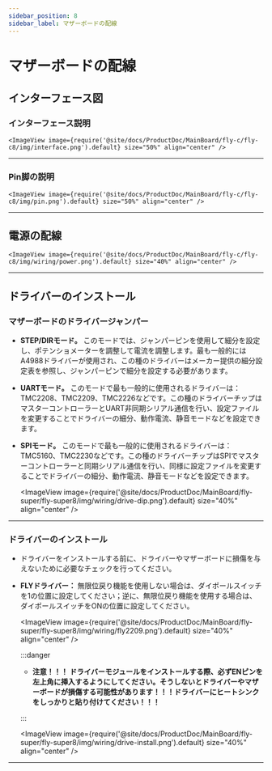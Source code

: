 ```yaml
---
sidebar_position: 8
sidebar_label: マザーボードの配線
---
```


# マザーボードの配線

## インターフェース図

### インターフェース説明

    <ImageView image={require('@site/docs/ProductDoc/MainBoard/fly-c/fly-c8/img/interface.png').default} size="50%" align="center" />

----

### Pin脚の説明

    <ImageView image={require('@site/docs/ProductDoc/MainBoard/fly-c/fly-c8/img/pin.png').default} size="50%" align="center" />

---

## 電源の配線

    <ImageView image={require('@site/docs/ProductDoc/MainBoard/fly-c/fly-c8/img/wiring/power.png').default} size="40%" align="center" />

----

## ドライバーのインストール

### マザーボードのドライバージャンパー

* **STEP/DIRモード。** このモードでは、ジャンパーピンを使用して細分を設定し、ポテンショメーターを調整して電流を調整します。最も一般的にはA4988ドライバーが使用され、この種のドライバーはメーカー提供の細分設定表を参照し、ジャンパーピンで細分を設定する必要があります。
* **UARTモード。** このモードで最も一般的に使用されるドライバーは：TMC2208、TMC2209、TMC2226などです。この種のドライバーチップはマスターコントローラーとUART非同期シリアル通信を行い、設定ファイルを変更することでドライバーの細分、動作電流、静音モードなどを設定できます。
* **SPIモード。** このモードで最も一般的に使用されるドライバーは：TMC5160、TMC2230などです。この種のドライバーチップはSPIでマスターコントローラーと同期シリアル通信を行い、同様に設定ファイルを変更することでドライバーの細分、動作電流、静音モードなどを設定できます。

    <ImageView image={require('@site/docs/ProductDoc/MainBoard/fly-super/fly-super8/img/wiring/drive-dip.png').default} size="40%" align="center" />

----

### ドライバーのインストール

* ドライバーをインストールする前に、ドライバーやマザーボードに損傷を与えないために必要なチェックを行ってください。
* **FLYドライバー：** 無限位戻り機能を使用しない場合は、ダイポールスイッチを1の位置に設定してください；逆に、無限位戻り機能を使用する場合は、ダイポールスイッチをONの位置に設定してください。

    <ImageView image={require('@site/docs/ProductDoc/MainBoard/fly-super/fly-super8/img/wiring/fly2209.png').default} size="40%" align="center" />

    :::danger

    * **注意！！！ ドライバーモジュールをインストールする際、必ずENピンを左上角に挿入するようにしてください。そうしないとドライバーやマザーボードが損傷する可能性があります！！！ドライバーにヒートシンクをしっかりと貼り付けてください！！！**

    :::

    <ImageView image={require('@site/docs/ProductDoc/MainBoard/fly-super/fly-super8/img/wiring/drive-install.png').default} size="40%" align="center" />


----